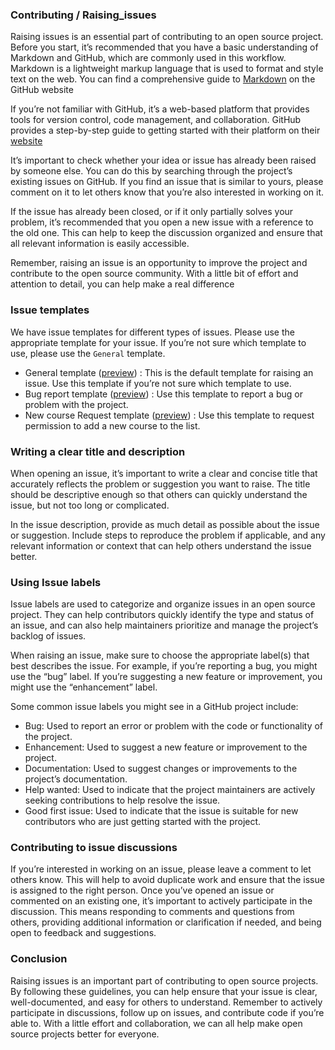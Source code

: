 ### Contributing / Raising_issues


Raising issues is an essential part of contributing to an open source project. Before you start, it's recommended that you have a basic understanding of Markdown and GitHub, which are commonly used in this workflow. Markdown is a lightweight markup language that is used to format and style text on the web. You can find a comprehensive guide to [Markdown](https://guides.github.com/features/mastering-markdown/) on the GitHub website 

If you're not familiar with GitHub, it's a web-based platform that provides tools for version control, code management, and collaboration. GitHub provides a step-by-step guide to getting started with their platform on their [website](https://guides.github.com/activities/hello-world/)

It's important to check whether your idea or issue has already been raised by someone else. You can do this by searching through the project's existing issues on GitHub. If you find an issue that is similar to yours, please comment on it to let others know that you're also interested in working on it.

If the issue has already been closed, or if it only partially solves your problem, it's recommended that you open a new issue with a reference to the old one. This can help to keep the discussion organized and ensure that all relevant information is easily accessible.

Remember, raising an issue is an opportunity to improve the project and contribute to the open source community. With a little bit of effort and attention to detail, you can help make a real difference

### Issue templates
We have issue templates for different types of issues. Please use the appropriate template for your issue. If you're not sure which template to use, please use the `General` template.

- General template ([preview](https://github.com/Open-Science-Community-Saudi-Arabia/MOOCs/blob/main/.github/ISSUE_TEMPLATE/ISSUE_TEMPLATE.md)) : This is the default template for raising an issue. Use this template if you're not sure which template to use.
- Bug report template ([preview](https://github.com/Open-Science-Community-Saudi-Arabia/MOOCs/blob/.github/ISSUE_TEMPLATE/bug_report.md)) : Use this template to report a bug or problem with the project.
- New course Request template ([preview](https://github.com/Open-Science-Community-Saudi-Arabia/MOOCs/blob/.github/ISSUE_TEMPLATE/new_course.md)) : Use this template to request permission to add a new course to the list.

### Writing a clear title and description
When opening an issue, it's important to write a clear and concise title that accurately reflects the problem or suggestion you want to raise. The title should be descriptive enough so that others can quickly understand the issue, but not too long or complicated.

In the issue description, provide as much detail as possible about the issue or suggestion. Include steps to reproduce the problem if applicable, and any relevant information or context that can help others understand the issue better.

### Using Issue labels
Issue labels are used to categorize and organize issues in an open source project. They can help contributors quickly identify the type and status of an issue, and can also help maintainers prioritize and manage the project's backlog of issues.

When raising an issue, make sure to choose the appropriate label(s) that best describes the issue. For example, if you're reporting a bug, you might use the "bug" label. If you're suggesting a new feature or improvement, you might use the "enhancement" label.

Some common issue labels you might see in a GitHub project include:

* Bug: Used to report an error or problem with the code or functionality of the project.
* Enhancement: Used to suggest a new feature or improvement to the project.
* Documentation: Used to suggest changes or improvements to the project's documentation.
* Help wanted: Used to indicate that the project maintainers are actively seeking contributions to help resolve the issue.
* Good first issue: Used to indicate that the issue is suitable for new contributors who are just getting started with the project.

### Contributing to issue discussions
If you're interested in working on an issue, please leave a comment to let others know. This will help to avoid duplicate work and ensure that the issue is assigned to the right person.
Once you've opened an issue or commented on an existing one, it's important to actively participate in the discussion. This means responding to comments and questions from others, providing additional information or clarification if needed, and being open to feedback and suggestions.

### Conclusion
Raising issues is an important part of contributing to open source projects. By following these guidelines, you can help ensure that your issue is clear, well-documented, and easy for others to understand. Remember to actively participate in discussions, follow up on issues, and contribute code if you're able to. With a little effort and collaboration, we can all help make open source projects better for everyone.